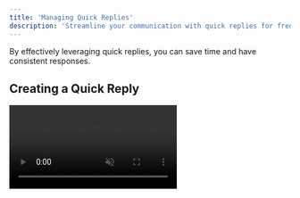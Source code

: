 ```yaml
---
title: 'Managing Quick Replies'
description: 'Streamline your communication with quick replies for frequently asked questions or common responses.'
---
```


By effectively leveraging quick replies, you can save time and have consistent responses.

## Creating a Quick Reply

<video autoplay muted loop playsinline className="w-full aspect-video" src="/videos/guides_createqr.mp4" />
Navigate to the Settings tab and access the Quick Replies section using the left sidebar. Click on the "Create" button to begin creating a new quick reply.

First, choose which inboxes will have access to this quick reply. This allows you to customize quick replies for specific inboxes. For example, if you have different Calendly links for different inboxes, then each inbox could have their own **/calendly** command.

Create a **command**, which is what you will later type in the message bar to trigger the quick reply.

Provide a **description** to help you remember the purpose of the quick reply.

Enter the **reply text**, which is the actual message that will be sent when using the quick reply. Emojis and line breaks are supported!

## Editing a Quick Reply

<video autoplay muted loop playsinline className="w-full aspect-video" src="/videos/guides_editqr.mp4" />
Go to the Settings tab and access the Quick Replies section using the left sidebar.

You'll see a List of all your quick replies for the current inbox, or you can also search by commands. Click on the three dots next to the quick reply you wish to edit. Select "Edit Reply" to make changes to the details of the quick reply.

You can modify the command, description, reply text, and the associated inboxes. Any changes made will apply immediately to all inboxes associated with the command.